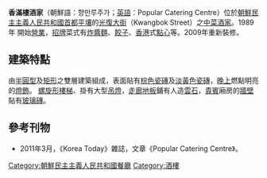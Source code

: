 '''香滿樓酒家'''（朝鮮語：향만루주가；[[英語|英語]]：Popular Catering Centre）位於[[朝鮮民主主義人民共和國|朝鮮民主主義人民共和國]][[首都|首都]][[平壤|平壤]]的[[光復大街|光復大街]]（Kwangbok Street）之[[中菜|中菜]][[酒家|酒家]]。1989年 開始[[營業|營業]]，[[招牌|招牌]]菜式有[[炸醬麵|炸醬麵]]、[[餃子|餃子]]、[[香港|香港]]式[[點心|點心]]等。2009年重新裝修。

== 建築特點 ==
由[[半圓型|半圓型]]及[[矩形|矩形]]之雙層建築組成，表面貼有[[棕色|棕色]][[瓷磚|瓷磚]]及[[淡黃色|淡黃色]][[瓷磚|瓷磚]]，[[晚上|晚上]]燃點明亮的[[燈飾|燈飾]]。
[[螺旋形樓梯|螺旋形樓梯]]、掛有大型[[吊燈|吊燈]]，[[走廊|走廊]][[地板|地板]]鋪有人造[[雲石|雲石]]，[[貴賓|貴賓]]廂房的[[牆壁|牆壁]]貼有[[玻璃磚|玻璃磚]]。

== 參考刊物 ==
* 2011年3月，《Korea Today》雜誌，文章《Popular Catering Centre》。

{{DEFAULTSORT:Ryonmot}}
[[Category:朝鮮民主主義人民共和國餐廳|Category:朝鮮民主主義人民共和國餐廳]]
[[Category:酒樓|Category:酒樓]]


{{Food-company-stub}}